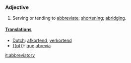 ===Adjective===
#Serving or tending to [[abbreviate]]; [[shortening]]; [[abridging]].

====[[Translation]]s====
*[[Dutch]]: [[afkortend]], [[verkortend]]
* [[{{pt}}]]: [[que]] [[abrevia]]

[[it:abbreviatory]]